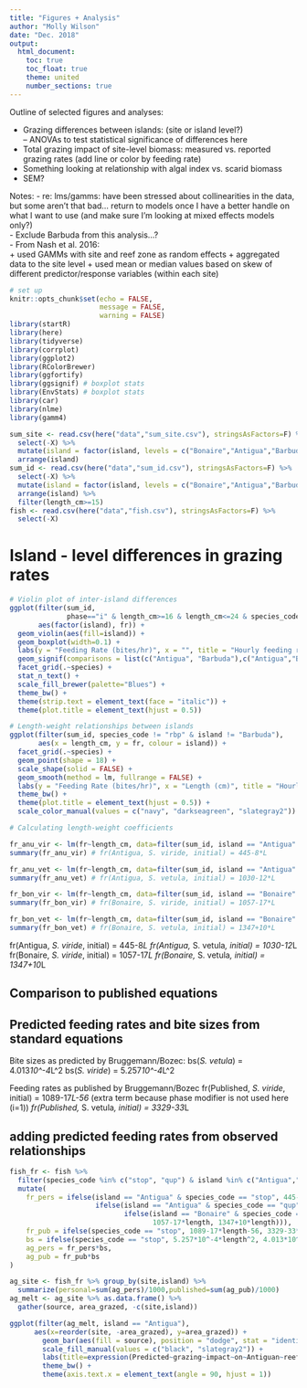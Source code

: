 ```yaml
---
title: "Figures + Analysis"
author: "Molly Wilson"
date: "Dec. 2018"
output:
  html_document:
    toc: true
    toc_float: true
    theme: united
    number_sections: true
---
```


Outline of selected figures and analyses:

- Grazing differences between islands: (site or island level?)  
-- ANOVAs to test statistical significance of differences here  
- Total grazing impact of site-level biomass: measured vs. reported grazing rates (add line or color by feeding rate)  
- Something looking at relationship with algal index vs. scarid biomass 
- SEM?  

Notes: 
- re: lms/gamms: have been stressed about collinearities in the data, but some aren't that bad... return to models once I have a better handle on what I want to use (and make sure I'm looking at mixed effects models only?)  
- Exclude Barbuda from this analysis...?  
- From Nash et al. 2016:  
  + used GAMMs with site and reef zone as random effects
  + aggregated data to the site level
  + used mean or median values based on skew of different predictor/response variables (within each site)


```r
# set up
knitr::opts_chunk$set(echo = FALSE,
                      message = FALSE,
                      warning = FALSE)
library(startR)
library(here)
library(tidyverse)
library(corrplot)
library(ggplot2)
library(RColorBrewer)
library(ggfortify)
library(ggsignif) # boxplot stats
library(EnvStats) # boxplot stats
library(car)
library(nlme)
library(gamm4)
```
```r
sum_site <- read.csv(here("data","sum_site.csv"), stringsAsFactors=F) %>%
  select(-X) %>%
  mutate(island = factor(island, levels = c("Bonaire","Antigua","Barbuda"))) %>%
  arrange(island)
sum_id <- read.csv(here("data","sum_id.csv"), stringsAsFactors=F) %>%
  select(-X) %>%
  mutate(island = factor(island, levels = c("Bonaire","Antigua","Barbuda"))) %>%
  arrange(island) %>%
  filter(length_cm>=15)
fish <- read.csv(here("data","fish.csv"), stringsAsFactors=F) %>%
  select(-X)
```

# Island - level differences in grazing rates

```r
# Violin plot of inter-island differences
ggplot(filter(sum_id, 
              phase=="i" & length_cm>=16 & length_cm<=24 & species_code!="rbp"), 
       aes(factor(island), fr)) + 
  geom_violin(aes(fill=island)) +
  geom_boxplot(width=0.1) + 
  labs(y = "Feeding Rate (bites/hr)", x = "", title = "Hourly feeding rates (i. phase, 16-24cm)") +
  geom_signif(comparisons = list(c("Antigua", "Barbuda"),c("Antigua","Bonaire"),c("Barbuda","Bonaire")), map_signif_level=TRUE) +
  facet_grid(.~species) + 
  stat_n_text() +
  scale_fill_brewer(palette="Blues") +
  theme_bw() +
  theme(strip.text = element_text(face = "italic")) +
  theme(plot.title = element_text(hjust = 0.5)) 

# Length-weight relationships between islands
ggplot(filter(sum_id, species_code != "rbp" & island != "Barbuda"), 
       aes(x = length_cm, y = fr, colour = island)) +
  facet_grid(.~species) +
  geom_point(shape = 18) +
  scale_shape(solid = FALSE) +
  geom_smooth(method = lm, fullrange = FALSE) +
  labs(y = "Feeding Rate (bites/hr)", x = "Length (cm)", title = "Hourly feeding rate") + 
  theme_bw() + 
  theme(plot.title = element_text(hjust = 0.5)) + 
  scale_color_manual(values = c("navy", "darkseagreen", "slategray2"))

# Calculating length-weight coefficients

fr_anu_vir <- lm(fr~length_cm, data=filter(sum_id, island == "Antigua" & phase == "i" & species_code == "stop"))
summary(fr_anu_vir) # fr(Antigua, S. viride, initial) = 445-8*L

fr_anu_vet <- lm(fr~length_cm, data=filter(sum_id, island == "Antigua" & phase == "i" & species_code == "qup"))
summary(fr_anu_vet) # fr(Antigua, S. vetula, initial) = 1030-12*L

fr_bon_vir <- lm(fr~length_cm, data=filter(sum_id, island == "Bonaire" & phase == "i" & species_code == "stop"))
summary(fr_bon_vir) # fr(Bonaire, S. viride, initial) = 1057-17*L

fr_bon_vet <- lm(fr~length_cm, data=filter(sum_id, island == "Bonaire" & phase == "i" & species_code == "qup"))
summary(fr_bon_vet) # fr(Bonaire, S. vetula, initial) = 1347+10*L
```

fr(Antigua, *S. viride*, initial) = 445-8*L
fr(Antigua, *S. vetula*, initial) = 1030-12*L
fr(Bonaire, *S. viride*, initial) = 1057-17*L
fr(Bonaire, *S. vetula*, initial) = 1347+10*L

## Comparison to published equations

## Predicted feeding rates and bite sizes from standard equations
Bite sizes as predicted by Bruggemann/Bozec:
bs(*S. vetula*) = 4.013*10^-4*L^2
bs(*S. viride*) = 5.257*10^-4*L^2

Feeding rates as published by Bruggemann/Bozec
fr(Published, *S. viride*, initial) = 1089-17*L-56 
  *(extra term because phase modifier is not used here (i=1))*
fr(Published, *S. vetula*, initial) = 3329-33*L

## adding predicted feeding rates from observed relationships

```r
fish_fr <- fish %>% 
  filter(species_code %in% c("stop", "qup") & island %in% c("Antigua","Bonaire")) %>%
  mutate(
    fr_pers = ifelse(island == "Antigua" & species_code == "stop", 445-8*length,
                     ifelse(island == "Antigua" & species_code == "qup", 1030-12*length,
                            ifelse(island == "Bonaire" & species_code == "stop", 
                                   1057-17*length, 1347+10*length))),
    fr_pub = ifelse(species_code == "stop", 1089-17*length-56, 3329-33*length),
    bs = ifelse(species_code == "stop", 5.257*10^-4*length^2, 4.013*10^-4*length^2),
    ag_pers = fr_pers*bs,
    ag_pub = fr_pub*bs
)

ag_site <- fish_fr %>% group_by(site,island) %>%
  summarize(personal=sum(ag_pers)/1000,published=sum(ag_pub)/1000)
ag_melt <- ag_site %>% as.data.frame() %>% 
  gather(source, area_grazed, -c(site,island))

ggplot(filter(ag_melt, island == "Antigua"),
      aes(x=reorder(site, -area_grazed), y=area_grazed)) +
        geom_bar(aes(fill = source), position = "dodge", stat = "identity") +
        scale_fill_manual(values = c("black", "slategray2")) +
        labs(title=expression(Predicted~grazing~impact~on~Antiguan~reefs~(m^2/hr))) +
        theme_bw() +
        theme(axis.text.x = element_text(angle = 90, hjust = 1))
```